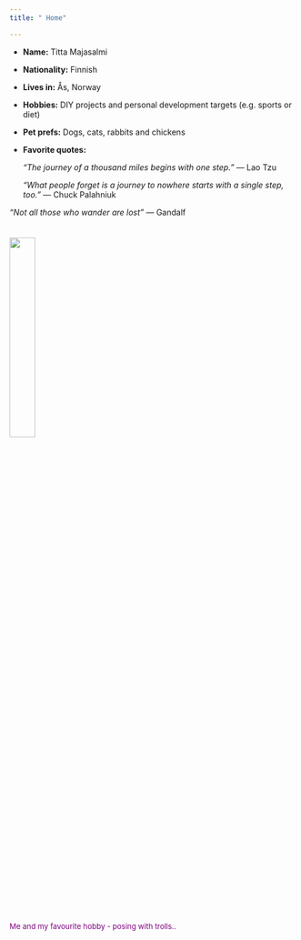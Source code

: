 ---
title: " Home"

---

- __Name:__ Titta Majasalmi
- __Nationality:__ Finnish
- __Lives in:__ Ås, Norway
- __Hobbies:__ DIY projects and personal development targets (e.g. sports or diet)
- __Pet prefs:__ Dogs, cats, rabbits and chickens
- __Favorite quotes:__ 

   _"The journey of a thousand miles begins with one step."_ ― Lao Tzu
   
   _“What people forget is a journey to nowhere starts with a single step, too.”_ ― Chuck Palahniuk
   

_“Not all those who wander are lost”_ ― Gandalf
<br>
<br>

<h6><img  src="Figs/DSC_1016_circle3_3.png" width="30%"/></h6><font size="2" color="purple"> Me and my favourite hobby - posing with trolls..

<br/>
<br/>
